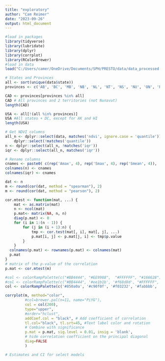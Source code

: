 ```yaml
---
title: "exploratory"
author: "Cam Reimer"
date: "2023-09-26"
output: html_document
---
```


```r
#load in packages 
library(tidyverse)
library(lubridate)
library(dplyr)
library(corrplot)
library(RColorBrewer)
#load in data
load("C:/Users/camer/OneDrive/Documents/SPH/PRESTO/data/data_processed.RData")
```

```r
# States and Provinces
all <- sort(unique(data$state))
provinces <- c('AB', 'BC', 'MB', 'NB', 'NL', 'NT', 'NS', 'NU', 'ON', 'PE', 'QC', 'SK', 'YT')

CAD <- provinces[provinces %in% all]
CAD # All provinces and 2 territories (not Nunavut)
length(CAD)

USA <- all[!(all %in% provinces)]
USA #All states + DC, except for AK and HI
length(USA)
```

```r
# Get NDVI columns
all_n <- dplyr::select(data, matches('ndvi', ignore.case = 'quantile')) |>
    dplyr::select(!matches('quantile'))
n <- dplyr::select(all_n, !matches('iqr'))
iqr <- dplyr::select(all_n, matches('iqr'))

# Rename columns
cnames <- paste0( c(rep('Amax', 4), rep('Smax', 4), rep('Smean', 4)), ' ', rep(c('50m', '100m', '250m', '500m'), 3))
colnames(n) <- cnames
colnames(iqr) <- cnames

dat <- n
m <- round(cor(dat, method = "spearman"), 2)
m <- round(cor(dat, method = "pearson"), 2)

cor.mtest <- function(mat, ...) {
    mat <- as.matrix(mat)
    n <- ncol(mat)
    p.mat<- matrix(NA, n, n)
    diag(p.mat) <- 0
    for (i in 1:(n - 1)) {
        for (j in (i + 1):n) {
            tmp <- cor.test(mat[, i], mat[, j], ...)
            p.mat[i, j] <- p.mat[j, i] <- tmp$p.value
        }
    }
  colnames(p.mat) <- rownames(p.mat) <- colnames(mat)
  p.mat
}
# matrix of the p-value of the correlation
p.mat <- cor.mtest(m)

#col <- colorRampPalette(c("#BB4444", "#EE9988",  "#FFFFFF", "#166628"))
#col <- colorRampPalette(c("#BB4444", '#ee1b1b', '#f68d8d', "#FFFFFF", "#166628"))
col <- colorRampPalette(c('#850a0a', '#c90f0f', '#f03232', '#fabbbb', '#ffffff',  "#166628"))

corrplot(m, method="color", 
         #col=brewer.pal(n=11, name="PiYG"), 
         col = col(200),
         type="upper", 
         #order="hclust", 
         addCoef.col = "black", # Add coefficient of correlation
         tl.col="black", tl.srt=45, #Text label color and rotation
         # Combine with significance
         p.mat = p.mat, sig.level = 0.01, insig = 'blank', 
         # hide correlation coefficient on the principal diagonal
         diag=FALSE 
         )

```

```r
# Estimates and CI for select models 



```